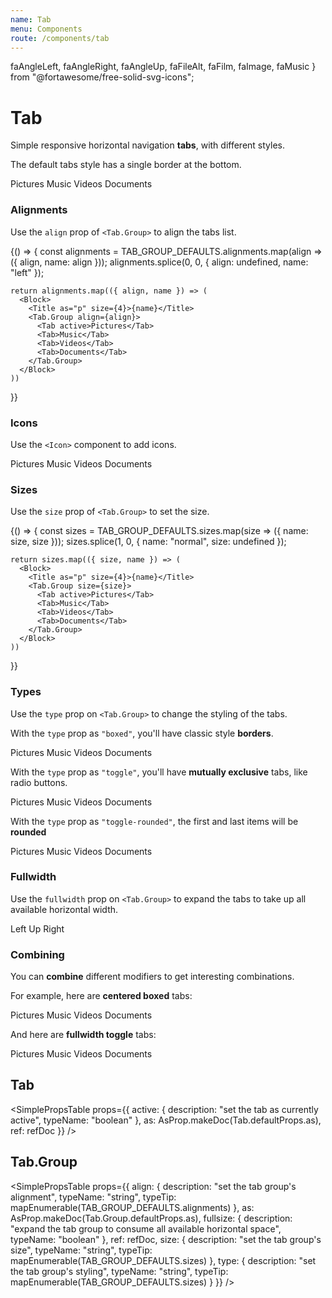 ```yaml
---
name: Tab
menu: Components
route: /components/tab
---
```


  faAngleLeft,
  faAngleRight,
  faAngleUp,
  faFileAlt,
  faFilm,
  faImage,
  faMusic
} from "@fortawesome/free-solid-svg-icons";


# Tab

Simple responsive horizontal navigation **tabs**, with different styles.

The default tabs style has a single border at the bottom.

<Playground>
  <Tab.Group>
    <Tab active>Pictures</Tab>
    <Tab>Music</Tab>
    <Tab>Videos</Tab>
    <Tab>Documents</Tab>
  </Tab.Group>
</Playground>

### Alignments

Use the `align` prop of `<Tab.Group>` to align the tabs list.

<Playground>
  {() => {
    const alignments = TAB_GROUP_DEFAULTS.alignments.map(align => ({ align, name: align }));
    alignments.splice(0, 0, { align: undefined, name: "left" });

    return alignments.map(({ align, name }) => (
      <Block>
        <Title as="p" size={4}>{name}</Title>
        <Tab.Group align={align}>
          <Tab active>Pictures</Tab>
          <Tab>Music</Tab>
          <Tab>Videos</Tab>
          <Tab>Documents</Tab>
        </Tab.Group>
      </Block>
    ))

}}

</Playground>

### Icons

Use the `<Icon>` component to add icons.

<Playground>
  <Tab.Group align="centered">
    <Tab active>
      <Icon size="small">
        <FontAwesomeIcon icon={faImage} />
      </Icon>
      <span>Pictures</span>
    </Tab>
    <Tab>
      <Icon size="small">
        <FontAwesomeIcon icon={faMusic} />
      </Icon>
      <span>Music</span>
    </Tab>
    <Tab>
      <Icon size="small">
        <FontAwesomeIcon icon={faFilm} />
      </Icon>
      <span>Videos</span>
    </Tab>
    <Tab>
      <Icon size="small">
        <FontAwesomeIcon icon={faFileAlt} />
      </Icon>
      <span>Documents</span>
    </Tab>
  </Tab.Group>
</Playground>

### Sizes

Use the `size` prop of `<Tab.Group>` to set the size.

<Playground>
  {() => {
    const sizes = TAB_GROUP_DEFAULTS.sizes.map(size => ({ name: size, size }));
    sizes.splice(1, 0, { name: "normal", size: undefined });

    return sizes.map(({ size, name }) => (
      <Block>
        <Title as="p" size={4}>{name}</Title>
        <Tab.Group size={size}>
          <Tab active>Pictures</Tab>
          <Tab>Music</Tab>
          <Tab>Videos</Tab>
          <Tab>Documents</Tab>
        </Tab.Group>
      </Block>
    ))

}}

</Playground>

### Types

Use the `type` prop on `<Tab.Group>` to change the styling of the tabs.

With the `type` prop as `"boxed"`, you'll have classic style **borders**.

<Playground>
  <Tab.Group type="boxed">
    <Tab active>
      <Icon size="small">
        <FontAwesomeIcon icon={faImage} />
      </Icon>
      <span>Pictures</span>
    </Tab>
    <Tab>
      <Icon size="small">
        <FontAwesomeIcon icon={faMusic} />
      </Icon>
      <span>Music</span>
    </Tab>
    <Tab>
      <Icon size="small">
        <FontAwesomeIcon icon={faFilm} />
      </Icon>
      <span>Videos</span>
    </Tab>
    <Tab>
      <Icon size="small">
        <FontAwesomeIcon icon={faFileAlt} />
      </Icon>
      <span>Documents</span>
    </Tab>
  </Tab.Group>

</Playground>

With the `type` prop as `"toggle"`, you'll have **mutually exclusive** tabs, like radio buttons.

<Playground>
  <Tab.Group type="toggle">
    <Tab active>
      <Icon size="small">
        <FontAwesomeIcon icon={faImage} />
      </Icon>
      <span>Pictures</span>
    </Tab>
    <Tab>
      <Icon size="small">
        <FontAwesomeIcon icon={faMusic} />
      </Icon>
      <span>Music</span>
    </Tab>
    <Tab>
      <Icon size="small">
        <FontAwesomeIcon icon={faFilm} />
      </Icon>
      <span>Videos</span>
    </Tab>
    <Tab>
      <Icon size="small">
        <FontAwesomeIcon icon={faFileAlt} />
      </Icon>
      <span>Documents</span>
    </Tab>
  </Tab.Group>

</Playground>

With the `type` prop as `"toggle-rounded"`, the first and last items will be **rounded**

<Playground>
  <Tab.Group type="toggle-rounded">
    <Tab active>
      <Icon size="small">
        <FontAwesomeIcon icon={faImage} />
      </Icon>
      <span>Pictures</span>
    </Tab>
    <Tab>
      <Icon size="small">
        <FontAwesomeIcon icon={faMusic} />
      </Icon>
      <span>Music</span>
    </Tab>
    <Tab>
      <Icon size="small">
        <FontAwesomeIcon icon={faFilm} />
      </Icon>
      <span>Videos</span>
    </Tab>
    <Tab>
      <Icon size="small">
        <FontAwesomeIcon icon={faFileAlt} />
      </Icon>
      <span>Documents</span>
    </Tab>
  </Tab.Group>

</Playground>

### Fullwidth

Use the `fullwidth` prop on `<Tab.Group>` to expand the tabs to take up all available horizontal width.

<Playground>
  <Tab.Group fullwidth>
    <Tab>
      <Icon size="small">
        <FontAwesomeIcon icon={faAngleLeft} />
      </Icon>
      <span>Left</span>
    </Tab>
    <Tab>
      <Icon size="small">
        <FontAwesomeIcon icon={faAngleUp} />
      </Icon>
      <span>Up</span>
    </Tab>
    <Tab>
      <span>Right</span>
      <Icon size="small">
        <FontAwesomeIcon icon={faAngleRight} />
      </Icon>
    </Tab>
  </Tab.Group>
</Playground>

### Combining

You can **combine** different modifiers to get interesting combinations.

For example, here are **centered boxed** tabs:

<Playground>
  <Tab.Group align="centered" type="boxed">
    <Tab active>
      <Icon size="small">
        <FontAwesomeIcon icon={faImage} />
      </Icon>
      <span>Pictures</span>
    </Tab>
    <Tab>
      <Icon size="small">
        <FontAwesomeIcon icon={faMusic} />
      </Icon>
      <span>Music</span>
    </Tab>
    <Tab>
      <Icon size="small">
        <FontAwesomeIcon icon={faFilm} />
      </Icon>
      <span>Videos</span>
    </Tab>
    <Tab>
      <Icon size="small">
        <FontAwesomeIcon icon={faFileAlt} />
      </Icon>
      <span>Documents</span>
    </Tab>
  </Tab.Group>
</Playground>

And here are **fullwidth toggle** tabs:

<Playground>
  <Tab.Group fullwidth type="toggle">
    <Tab active>
      <Icon size="small">
        <FontAwesomeIcon icon={faImage} />
      </Icon>
      <span>Pictures</span>
    </Tab>
    <Tab>
      <Icon size="small">
        <FontAwesomeIcon icon={faMusic} />
      </Icon>
      <span>Music</span>
    </Tab>
    <Tab>
      <Icon size="small">
        <FontAwesomeIcon icon={faFilm} />
      </Icon>
      <span>Videos</span>
    </Tab>
    <Tab>
      <Icon size="small">
        <FontAwesomeIcon icon={faFileAlt} />
      </Icon>
      <span>Documents</span>
    </Tab>
  </Tab.Group>
</Playground>

## Tab

<SimplePropsTable
  props={{
    active: {
      description: "set the tab as currently active",
      typeName: "boolean"
    },
    as: AsProp.makeDoc(Tab.defaultProps.as),
    ref: refDoc
  }}
/>

<AsProp component={Tab} componentName="Tab" />

## Tab.Group

<SimplePropsTable
  props={{
    align: {
      description: "set the tab group's alignment",
      typeName: "string",
      typeTip: mapEnumerable(TAB_GROUP_DEFAULTS.alignments)
    },
    as: AsProp.makeDoc(Tab.Group.defaultProps.as),
    fullsize: {
      description:
        "expand the tab group to consume all available horizontal space",
      typeName: "boolean"
    },
    ref: refDoc,
    size: {
      description: "set the tab group's size",
      typeName: "string",
      typeTip: mapEnumerable(TAB_GROUP_DEFAULTS.sizes)
    },
    type: {
      description: "set the tab group's styling",
      typeName: "string",
      typeTip: mapEnumerable(TAB_GROUP_DEFAULTS.sizes)
    }
  }}
/>

<AsProp component={Tab.Group} componentName="Tab.Group" />
